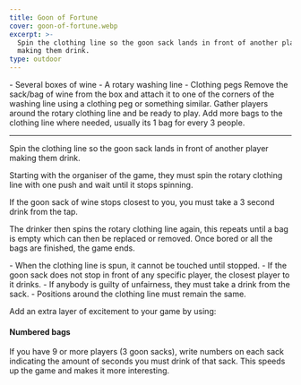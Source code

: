 ```yaml
---
title: Goon of Fortune
cover: goon-of-fortune.webp
excerpt: >-
  Spin the clothing line so the goon sack lands in front of another player
  making them drink.
type: outdoor
---
```


<GameHero
  cover="/BeerGoggleGames/images/goon-of-fortune.webp"
  alt="Goon of Fortune"
/>

<GameSection title="Equipment" icon="/BeerGoggleGames/images/liquor.webp">
-   Several boxes of wine
-   A rotary washing line
-   Clothing pegs
</GameSection>

<GameSection title="Setup" icon="/BeerGoggleGames/images/settings.webp">
Remove the sack/bag of wine from the box and attach it to one of the corners of the washing line using a clothing peg or something similar. Gather players around the rotary clothing line and be ready to play. Add more bags to the clothing line where needed, usually its 1 bag for every 3 people.

* * *
</GameSection>

<GameSection title="Aim of the Game" icon="/BeerGoggleGames/images/target.webp">
<p>Spin the clothing line so the goon sack lands in front of another player making them drink.</p>
</GameSection>

<GameSection title="How to Play" icon="/BeerGoggleGames/images/question.webp">
Starting with the organiser of the game, they must spin the rotary clothing line with one push and wait until it stops spinning.

If the goon sack of wine stops closest to you, you must take a 3 second drink from the tap.

The drinker then spins the rotary clothing line again, this repeats until a bag is empty which can then be replaced or removed. Once bored or all the bags are finished, the game ends.
</GameSection>

<GameSection title="Rules" icon="/BeerGoggleGames/images/rules.webp">
-   When the clothing line is spun, it cannot be touched until stopped.
-   If the goon sack does not stop in front of any specific player, the closest player to it drinks.
-   If anybody is guilty of unfairness, they must take a drink from the sack.
-   Positions around the clothing line must remain the same.
</GameSection>

<GameSection title="Special Edition" icon="/BeerGoggleGames/images/special.webp">

<p>Add an extra layer of excitement to your game by using:</p>

<h4>Numbered bags</h4>

<p>If you have 9 or more players (3 goon sacks), write numbers on each sack indicating the amount of seconds you must drink of that sack. This speeds up the game and makes it more interesting.</p>
</GameSection>

<ShareButtons title="Goon of Fortune" />

<FeedbackCard>
</FeedbackCard>
